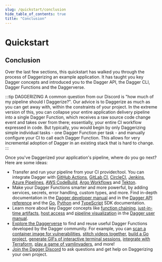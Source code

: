 ```yaml
---
slug: /quickstart/conclusion
hide_table_of_contents: true
title: "Conclusion"
---
```


# Quickstart

## Conclusion

Over the last few sections, this quickstart has walked you through the process of Daggerizing an example application. It has taught you key Dagger concepts and introduced you to the Dagger API, the Dagger CLI, Dagger Functions and the Daggerverse.

:::tip DAGGERIZING
A common question from our Discord is "how much of my pipeline should I Daggerize?". Our advice is to Daggerize as much as you can get away with, within the constraints of your project. In the extreme version of this, you can collapse your entire application delivery pipeline into a single Dagger Function, which receives a raw source code change event and takes over from there; essentially, your entire CI workflow expressed in code. But typically, you would begin by only Daggerizing simple individual tasks - one Dagger Function per task - and manually configure your CI to call each Dagger Function. This allows for very incremental adoption of Dagger in an existing stack that is hard to change.
:::

Once you've Daggerized your application's pipeline, where do you go next? Here are some ideas:

- Transfer and run your pipeline from your CI provider/tool. You can integrate Dagger with [GitHub Actions](../integrations/github-actions.mdx), [GitLab CI](../integrations/gitlab.mdx), [CircleCI](../integrations/circleci.mdx), [Jenkins](../integrations/jenkins.mdx), [Azure Pipelines](../integrations/azure-pipelines.mdx), [AWS CodeBuild](../integrations/aws-codebuild.mdx), [Argo Workflows](../integrations/argo-workflows.mdx) and [Tekton](../integrations/tekton.mdx).
- Make your Dagger Functions smarter and more powerful, by adding services, secrets, error handling, custom types, and more. Find in-depth documentation in the [Dagger developer manual](../manuals/developer/index.mdx) and in the [Dagger API reference](https://docs.dagger.io/api/reference) and the [Go](https://pkg.go.dev/dagger.io/dagger), [Python](https://dagger-io.readthedocs.org/) and [TypeScript](../reference/typescript/modules.md) SDK documentation.
- Learn more about key Dagger concepts like [function chaining](../manuals/user/functions/chaining.mdx), [just-in-time artifacts](../manuals/user/artifacts/artifacts.mdx), [host access](../manuals/user/host/host.mdx) and [pipeline visualization](../manuals/user/visualization/visualization.mdx) in the [Dagger user manual](../manuals/user/index.mdx).
- [Explore the Daggerverse](https://daggerverse.dev) to find and reuse useful Dagger Functions developed by the Dagger community. For example, you can [scan a container image for vulnerabilities](https://daggerverse.dev/mod/github.com/jpadams/daggerverse/trivy), [stitch videos together](https://daggerverse.dev/mod/github.com/marcosnils/daggerverse/videostitch), [build a Go project](https://daggerverse.dev/mod/github.com/kpenfound/dagger-modules/golang), [generate GIFs of interactive terminal sessions](https://daggerverse.dev/mod/github.com/shykes/daggerverse/termcast), [integrate with Terraform](https://daggerverse.dev/mod/github.com/Excoriate/daggerverse/terraform), [play a game of yamlinvaders](https://daggerverse.dev/mod/github.com/sipsma/daggerverse/yamlinvaders), and more!
- [Join the Dagger Discord](https://discord.gg/dagger-io) to ask questions and get help on Daggerizing your own project.
